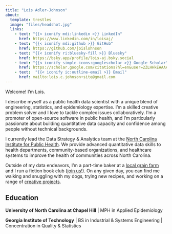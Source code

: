 ```yaml
---
title: "Lois Adler-Johnson"
about:
  template: trestles
  image: "files/headshot.jpg"
  links:
    - text: "{{< iconify mdi:linkedin >}} LinkedIn"
      href: https://www.linkedin.com/in/loisaj/
    - text: "{{< iconify mdi:github >}} GitHub"
      href: https://github.com/joislohnson
    - text: "{{< iconify ri:bluesky-fill >}} Bluesky"
      href: https://bsky.app/profile/lois-aj.bsky.social
    - text: "{{< iconify simple-icons:googlescholar >}} Google Scholar"
      href: https://scholar.google.com/citations?hl=en&user=2ZLHHkEAAAAJ
    - text:  "{{< iconify ic:outline-email >}} Email"
      href: mailto:lois.c.johnson+site@gmail.com
---
```


Welcome! I'm Lois.

I describe myself as a public health data scientist with a unique blend of engineering, statistics, and epidemiology expertise. I'm a skilled creative problem solver and I love to tackle complex issues collaboratively. I'm a promoter of open-source software in public health, and I'm particularly passionate about building quantitative data capacity and confidence among people without technical backgrounds.

I currently lead the Data Strategy & Analytics team at the [North Carolina Institute for Public Health](https://sph.unc.edu/nciph/nciph-home/). We provide advanced quantitative data skills to health departments, community-based organizations, and healthcare systems to improve the health of communities across North Carolina.

Outside of my data endeavors, I'm a part-time baker at a [local grain farm](https://redtailgrains.com/) and I run a fiction book club ([join us](https://bookclubs.com/clubs/6021809/join/55cabb/)!). On any given day, you can find me walking and snuggling with my dogs, trying new recipes, and working on a range of [creative projects](makes.qmd).

## Education

**University of North Carolina at Chapel Hill** \| MPH in Applied Epidemiology

**Georgia Institute of Technology** \| BS in Industrial & Systems Engineering \| Concentration in Quality & Statistics
